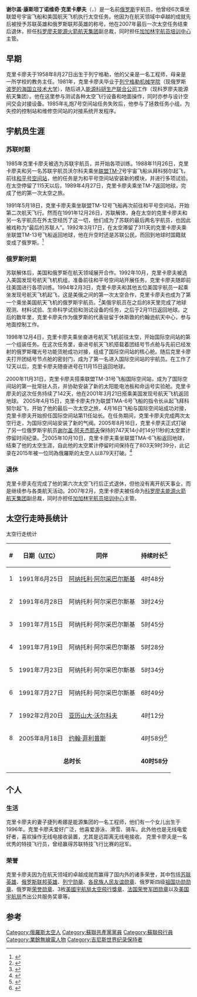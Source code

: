 {{宇航员信息框
|姓名 = 谢尔盖·康斯坦丁诺维奇·克里卡廖夫
|照片 = Sergei Krikalev.jpg
|照片大小 = 230px
|標題 = 2005年執行遠征11號任務前的克里卡廖夫
|stats_ref = [[俄罗斯联邦航天局|俄罗斯联邦航天局]][[宇航员|宇航员]]
|国籍 = {{USSR}}(1958-1992)
{{RUS}}(1991-)
|状态 = 退休
|出生日期 = {{Birth date and age|1958|8|27|mf=y}}
|出生地点 = {{USSR}}[[圣彼得堡|列宁格勒]]
|去世日期 =
|去世地点 =
|去世原因 =
|eva1=8
|eva2=40时58分
|教育程度 = 大学
|职业 = 
|之前职业 = [[飞行工程师|飞行工程师]]
|目前职业 = [[科罗廖夫能源火箭航天集团|科罗廖夫能源火箭航天集团]]副总裁，同时担任[[加加林宇航员培训中心|加加林宇航员培训中心]]主管
|军阶 = 
|太空时间 = 803天9时39分<ref>{{cite web|url=http://www.spacefacts.de/bios/cosmonauts/english/krikalyov_sergei.htm|title=Cosmonaut biography: Sergei Krikalyov|publisher=spacefacts.de|accessdate=2014-02-08|archive-date=2019-03-11|archive-url=https://web.archive.org/web/20190311144929/http://www.spacefacts.de/bios/cosmonauts/english/krikalyov_sergei.htm|dead-url=yes}}</ref>
|选择 =
|任务 = [[和平号_EO-4|和平号 EO-4]] ([[联盟TM-7|联盟TM-7]]), [[和平号空间站|和平号 LD-3]] ([[联盟TM-12|联盟TM-12]], [[联盟TM-13|联盟TM-13]]), [[STS-60|STS-60]], [[STS-88|STS-88]], [[远征1|远征1]] ([[联盟TM-31|联盟TM-31]], [[STS-102|STS-102]]), [[远征11|远征11]] ([[联盟TMA-6|联盟TMA-6]])
|任务徽章 = [[Image:Sts-60-patch.png|30px]] [[Image:Sts-88-patch.svg|30px]] [[Image:Expedition_1_insignia.svg|30px]] [[Image:STS-102_Patch.svg|30px]] [[Image:Soyuz_TMA-6_Patch.png|30px]] [[Image:Expedition_11_insignia.svg|30px]]
|退役日期 =
|父母 =
|配偶 =
|伴侣 =
|亲属 =
|awards={{{!}} style="background: transparent"
{{!}}{{俄罗斯联邦英雄}} {{Hero of the Soviet Union|1989}}
{{!}}}
{{{!}} style="background: transparent"
{{!}} {{四级祖国功勋勋章}}
{{!}}}
{{{!}} style="background: transparent"
{{!}}{{荣誉勋章 (俄罗斯联邦)}}{{!!}} {{列宁勋章}}{{!!}}{{各族人民友谊勋章|1992}}{{!!}}{{太空探索优异奖章}}
{{!}}}
{{{!}} style="background: transparent;"
{{!}} {{法国荣誉军团勋章|type=4}}
{{!}}}
{{{!}} style="background: transparent;"
{{!}} {{苏联宇航员徽章}}
{{!}}}
}}

'''谢尔盖·康斯坦丁诺维奇·克里卡廖夫'''（{{lang-ru|Сергей Константинович Крикалёв}}，{{bd|1958年|8月27日|}}）是一名前[[俄罗斯|俄罗斯]]宇航员，他曾经6次乘坐联盟号宇宙飞船和美国航天飞机执行太空任务。他因为在航天领域中卓越的成就先后被授予苏联英雄和俄罗斯联邦英雄的称号。他在2007年最后一次太空任务结束后退休，担任[[科罗廖夫能源火箭航天集团|科罗廖夫能源火箭航天集团]]副总裁，同时担任[[加加林宇航员培训中心|加加林宇航员培训中心]]主管。

== 早期 ==

克里卡廖夫于1958年8月27日出生于列宁格勒，他的父亲是一名工程师，母亲是一所学校的教务主任。1981年，克里卡廖夫毕业于[[列宁格勒机械学院|列宁格勒机械学院]]（现俄罗斯[[波罗的海国立技术大学|波罗的海国立技术大学]]），随后进入[[科罗廖夫能源航天集团|能源科研生产联合公司]]工作（现科罗廖夫能源航天集团）。他在这里参与测试各种太空飞行设备和地面操作，同时亦参与设计空间交会对接设备。1985年礼炮7号空间站任务失败后，他参与了拯救任务小组，为失控的控制站和维修空间站的对接系统开发程序。

== 宇航员生涯 ==

=== 苏联时期 ===

1985年克里卡廖夫被选为苏联宇航员，并开始各项训练。1988年11月26日，克里卡廖夫和另一名苏联宇航员沃尔科夫乘坐[[联盟TM-7|联盟TM-7]]号宇宙飞船从拜科努尔起飞，前往[[和平号空间站|和平号空间站]]，他的任务是为和平号空间站安装新的模块，并进行多项试验。在太空停留了115天以后，1989年4月27日，克里卡廖夫乘坐TM-7返回地球，完成了他的第一次太空之旅。

1991年5月18日，克里卡廖夫乘坐联盟TM-12号飞船再次前往和平号空间站，开始第二次航天飞行。然而在1991年12月26日，苏联解体，身在太空的克里卡廖夫和另一名宇航员{{link-en|亞歷山大·亞歷山德羅維奇·沃爾科夫|Aleksandr Aleksandrovich Volkov|亞歷山大·沃爾科夫}}在外太空经历了这一切，他们成为了苏联的最后两名宇航员，也因此被戏称为“最后的苏联人”。1992年3月17日，在太空滞留了311天的克里卡廖夫乘坐联盟TM-13号飞船返回地球，他在升空时还是苏联公民，而回到地球时国籍就变成了俄罗斯。<ref>{{cite web|url=http://www.people.com.cn/h/2012/0621/c25408-1311035063.html|title=前苏联航天员被“抛弃”在太空？|publisher=[[新民晚报|新民晚报]]|date=2012-06-21|access-date=2014-02-08|archive-url=https://web.archive.org/web/20140221174734/http://www.people.com.cn/h/2012/0621/c25408-1311035063.html|archive-date=2014-02-21|dead-url=yes}}</ref>

=== 俄罗斯时期 ===

苏联解体后，美国和俄罗斯在航天领域展开合作。1992年10月，克里卡廖夫被选入美国发现号航天飞机机组，准备前往和平号空间站开展任务，克里卡廖夫随即前往美国进行各项训练。1994年2月3日，克里卡廖夫和其他五位美国宇航员一起乘坐发现号航天飞机起飞，这是美俄之间的第一次太空合作，克里卡廖夫也成为了第一个乘坐美国航天飞机的俄罗斯宇航员。<ref>{{cite web|url=http://www.cast.cn/CastCn/Show.asp?ArticleID=11019|title=克里卡廖夫|publisher=中国空间技术研究院|deadurl=yes|archiveurl=https://web.archive.org/web/20140222023302/http://www.cast.cn/CastCn/Show.asp?ArticleID=11019|archivedate=2014-02-22}}</ref>美俄宇航员在之后的8天里完成了地球观测、材料试验、生命科学试验和测试设备的任务，之后于2月11日返回地球。之后的数年里，克里卡廖夫作为俄罗斯的代表驻留于休斯敦的约翰逊航天中心，参与地面控制工作。

1998年12月4日，克里卡廖夫乘坐奋进号航天飞机前往太空，开始国际空间站的第一个组装任务。在这次任务里，奋进号航天飞机搭载着团结号节点舱与先前已经发射的俄罗斯曙光号功能货舱成功对接，组成了国际空间站的核心舱。随后克里卡廖夫打开团结号节点舱的密封门，成为了第一名进入国际空间站的宇航员。在工作了12天以后，克里卡廖夫随奋进号在11月15日返回地球。

2000年11月31日，克里卡廖夫搭乘联盟TM-31号飞船国际空间站，成为了国际空间站的第一批常驻人员，并协助安装了新的太阳能电池板和命运号实验舱。克里卡廖夫的这次任务持续了142天，他在2001年3月21日搭乘美国发现号航天飞机返回地球。
2005年4月15日，克里卡廖夫作为联盟TMA-6号飞船的指令长从起飞拜科努尔起飞，开始了他的最后一次太空之旅，4月16日飞船与国际空间站成功对接，克里卡廖夫开始担任国际空间站第11任站长。在任务期间，克里卡廖夫完成两次太空行走，为国际空间站安装了新的气阀。2005年8月16日，克里卡廖夫正式打破了另一位俄罗斯宇航员[[谢尔盖·阿夫杰耶夫|谢尔盖·阿夫杰耶夫]]保持的747天14小时14分11秒的太空累计停留时间纪录。<ref>{{cite web|url=http://space.cpst.net.cn/htzx/2006_10/160011857.html|title=克里卡廖夫打破太空停留时间纪录|publisher=中国公共科技网|deadurl=yes|archiveurl=https://web.archive.org/web/20130729053042/http://space.cpst.net.cn/htzx/2006_10/160011857.html|archivedate=2013-07-29}}</ref>2005年10月10日，克里卡廖夫乘坐联盟TMA-6飞船返回地球，结束了他的太空生涯，自此他的太空累计停留时间保持在了803天9时39分，此记录在2015年被一位同為俄羅斯的太空人以879天打破。<ref>{{cite web|url=http://www.stdaily.com/special/content/2011-08/29/content_342339.htm|title=克里卡廖夫创造太空生活新记录|publisher=中国科技网|date=2011-08-29|accessdate=2014-02-08|archive-date=2012-11-03|archive-url=https://web.archive.org/web/20121103073105/http://www.stdaily.com/special/content/2011-08/29/content_342339.htm|dead-url=no}}</ref>

=== 退休 ===

克里卡廖夫在完成了他的第六次太空飞行后正式退休，但他没有离开航天事业，而是继续参与各类航天活动。2007年2月，克里卡廖夫被任命为[[科罗廖夫能源火箭航天集团|科罗廖夫能源火箭航天集团]]副总裁，同时亦担任[[加加林宇航员培训中心|加加林宇航员培训中心]]主管。
==太空行走時長统计==

;太空行走统计
{| class="wikitable" style="margin: 1em auto 1em auto;"
|-
! #
!日期（[[UTC|UTC]]）
!同伴
!持续时长<ref name=old>{{cite book |author=David Portree |date=1997|publisher=NASA|title=Walking to Olympus: An EVA Chronology |url=https://web.archive.org/web/20070509000011/http://www.jsc.nasa.gov/history/walking/EVAChron.pdf |accessdate=2019-04-20}}</ref>
|-
| 1
| 1991年6月25日
| {{flagicon|Soviet Union}} [[阿纳托利·阿尔采巴尔斯基|阿纳托利·阿尔采巴尔斯基]]
| 4时48分
|-
| 2
| 1991年6月28日
| {{flagicon|Soviet Union}} 阿纳托利·阿尔采巴尔斯基
| 3时24分
|-
| 3
| 1991年7月15日
| {{flagicon|Soviet Union}} 阿纳托利·阿尔采巴尔斯基
| 5时45分
|-
| 4
| 1991年7月19日
| {{flagicon|Soviet Union}} 阿纳托利·阿尔采巴尔斯基
| 5时28分
|-
| 5
| 1991年7月23日
| {{flagicon|Soviet Union}} 阿纳托利·阿尔采巴尔斯基
| 5时34分
|-
| 6
| 1991年7月27日
| {{flagicon|Soviet Union}} 阿纳托利·阿尔采巴尔斯基
| 6时49分
|-
| 7
| 1992年2月20日
| {{flagicon|Russia}} [[亚历山大·亚历山德罗维奇·沃尔科夫|亚历山大·沃尔科夫]]
| 4时12分
|-
| 8
| 2005年8月18日
| {{flagicon|USA}} [[约翰·菲利普斯|约翰·菲利普斯]]
| 4时58分<ref>{{cite web |title=Station Crew Completes Spacewalk |url=https://www.nasa.gov/mission_pages/station/expeditions/expedition11/exp11_spacewalk.html |archiveurl=https://web.archive.org/web/20170619203940/https://www.nasa.gov/mission_pages/station/expeditions/expedition11/exp11_spacewalk.html |archivedate=2017-06-19 |language=en |date=2005-08-18}}</ref>
|-
| colspan="3" |<center>'''总时长'''</center>
| '''40时58分'''
|}

== 个人 ==

=== 生活 ===

克里卡廖夫的妻子捷列希娜是能源集团的一名工程师，他们有一个女儿出生于1996年。克里卡廖夫爱好广泛，他喜爱游泳、滑雪、骑车。此外他也是无线电爱好者，喜欢操作无线电接收装置，尤其是远距离无线电接收。
克里卡廖夫是一名优秀的特技飞行员，曾经赢得苏联特技飞行比赛的冠军。

=== 荣誉 ===

克里卡廖夫因为在航天领域的卓越成就而赢得了国内外的诸多荣誉，其中包括[[苏联英雄|苏联英雄]]、[[俄罗斯联邦英雄|俄罗斯联邦英雄]]、[[列宁勋章|列宁勋章]]、[[各民族人民友谊勋章|各民族人民友谊勋章]]、俄罗斯四级[[祖国功勋勋章|祖国功勋勋章]]、俄罗斯[[荣誉勋章|荣誉勋章]]、3枚[[美國宇航局太空飛行獎章|美國宇航局太空飛行獎章]]、[[法国荣誉军团勋章|法国荣誉军团勋章]]以及[[美国宇航局|美国宇航局]]杰出公共服务奖章等。

== 参考 ==
{{reflist|2}}
{{苏联宇航员}}
{{authority control}}

{{DEFAULTSORT:Krikalev, Sergei K.}}
[[Category:俄羅斯太空人|Category:俄羅斯太空人]]
[[Category:蘇聯共產黨黨員|Category:蘇聯共產黨黨員]]
[[Category:蘇聯飛行員|Category:蘇聯飛行員]]
[[Category:業餘無線電人物|Category:業餘無線電人物]]
[[Category:吉尼斯世界纪录保持者|Category:吉尼斯世界纪录保持者]]